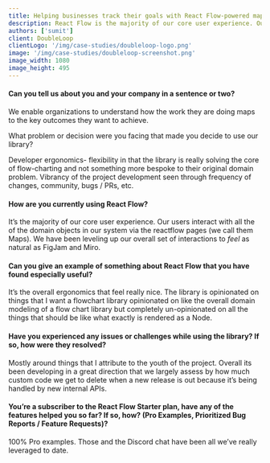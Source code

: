 ```yaml
---
title: Helping businesses track their goals with React Flow-powered maps
description: React Flow is the majority of our core user experience. Our users interact with all the of the domain objects in our system via the React Flow pages. We have been leveling up our overall set of to feel as natural as FigJam and Miro.
authors: ['sumit']
client: DoubleLoop
clientLogo: '/img/case-studies/doubleloop-logo.png'
image: '/img/case-studies/doubleloop-screenshot.png'
image_width: 1080
image_height: 495
---
```



<CaseStudyLayout>

#### Can you tell us about you and your company in a sentence or two?

<Text as="h2" size="xl">
We enable organizations to understand how the work they are doing maps to the
key outcomes they want to achieve.

What problem or decision were you facing that made you decide to use our
library?

</Text>

Developer ergonomics- flexibility in that the library is really solving the core of flow-charting and not something more bespoke to their original domain problem. Vibrancy of the project development seen through frequency of changes, community, bugs / PRs, etc.

#### How are you currently using React Flow?

It’s the majority of our core user experience. Our users interact with all the of the domain objects in our system via the reactflow pages (we call them Maps). We have been leveling up our overall set of interactions to _feel_ as natural as FigJam and Miro.

#### Can you give an example of something about React Flow that you have found especially useful?

It’s the overall ergonomics that feel really nice. The library is opinionated on things that I want a flowchart library opinionated on like the overall domain modeling of a flow chart library but completely un-opinionated on all the things that should be like what exactly is rendered as a Node.

#### Have you experienced any issues or challenges while using the library? If so, how were they resolved?

Mostly around things that I attribute to the youth of the project. Overall its been developing in a great direction that we largely assess by how much custom code we get to delete when a new release is out because it’s being handled by new internal APIs.

#### You’re a subscriber to the React Flow Starter plan, have any of the features helped you so far? If so, how? (Pro Examples, Prioritized Bug Reports / Feature Requests)?

100% Pro examples. Those and the Discord chat have been all we’ve really leveraged to date.

</CaseStudyLayout>
